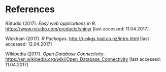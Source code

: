 <a name="references"></a>

# References

RStudio (2017). *Easy web applications in R*. <https://www.rstudio.com/products/shiny/> [last accessed: 11.04.2017]

Wickham (2017). *R Packages*. <http://r-pkgs.had.co.nz/intro.html> [last accessed: 12.04.2017]

Wikipedia (2017). *Open Database Connectivity*. <https://en.wikipedia.org/wiki/Open_Database_Connectivity> [last accessed: 11.04.2017]